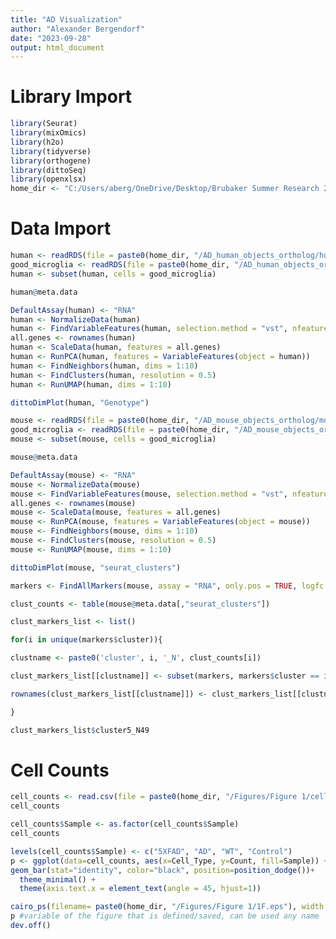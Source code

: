 ---
title: "AD Visualization"
author: "Alexander Bergendorf"
date: "2023-09-28"
output: html_document
---

# Library Import
```{r}
library(Seurat)
library(mixOmics)
library(h2o)
library(tidyverse)
library(orthogene)
library(dittoSeq)
library(openxlsx)
home_dir <- "C:/Users/aberg/OneDrive/Desktop/Brubaker Summer Research 2023"
```

# Data Import
```{r}
human <- readRDS(file = paste0(home_dir, "/AD_human_objects_ortholog/human_adwt_labeled_ortholog.RData"))
good_microglia <- readRDS(file = paste0(home_dir, "/AD_human_objects_ortholog/good_microglia_barcodes.RData"))
human <- subset(human, cells = good_microglia)
```

```{r}
human@meta.data
```


```{r}
DefaultAssay(human) <- "RNA"
human <- NormalizeData(human)
human <- FindVariableFeatures(human, selection.method = "vst", nfeatures = 3000)
all.genes <- rownames(human)
human <- ScaleData(human, features = all.genes)
human <- RunPCA(human, features = VariableFeatures(object = human))
human <- FindNeighbors(human, dims = 1:10)
human <- FindClusters(human, resolution = 0.5)
human <- RunUMAP(human, dims = 1:10)
```

```{r}
dittoDimPlot(human, "Genotype")
```


```{r}
mouse <- readRDS(file = paste0(home_dir, "/AD_mouse_objects_ortholog/mouse_adwt_labeled.RData"))
good_microglia <- readRDS(file = paste0(home_dir, "/AD_mouse_objects_ortholog/good_microglia_barcodes.RData"))
mouse <- subset(mouse, cells = good_microglia)
```

```{r}
mouse@meta.data
```


```{r}
DefaultAssay(mouse) <- "RNA"
mouse <- NormalizeData(mouse)
mouse <- FindVariableFeatures(mouse, selection.method = "vst", nfeatures = 3000)
all.genes <- rownames(mouse)
mouse <- ScaleData(mouse, features = all.genes)
mouse <- RunPCA(mouse, features = VariableFeatures(object = mouse))
mouse <- FindNeighbors(mouse, dims = 1:10)
mouse <- FindClusters(mouse, resolution = 0.5)
mouse <- RunUMAP(mouse, dims = 1:10)
```


```{r}
dittoDimPlot(mouse, "seurat_clusters")
```

```{r}
markers <- FindAllMarkers(mouse, assay = "RNA", only.pos = TRUE, logfc.threshold = 0.5, test.use = "MAST", latent.vars = "orig.ident") 

clust_counts <- table(mouse@meta.data[,"seurat_clusters"]) 

clust_markers_list <- list() 

for(i in unique(markers$cluster)){ 

clustname <- paste0('cluster', i, '_N', clust_counts[i]) 

clust_markers_list[[clustname]] <- subset(markers, markers$cluster == i) 

rownames(clust_markers_list[[clustname]]) <- clust_markers_list[[clustname]]$gene 

} 

clust_markers_list$cluster5_N49
```
# Cell Counts
```{r}
cell_counts <- read.csv(file = paste0(home_dir, "/Figures/Figure 1/cell_counts.csv"))
cell_counts
```

```{r}
cell_counts$Sample <- as.factor(cell_counts$Sample)
cell_counts
```


```{r}
levels(cell_counts$Sample) <- c("5XFAD", "AD", "WT", "Control")
p <- ggplot(data=cell_counts, aes(x=Cell_Type, y=Count, fill=Sample)) +
geom_bar(stat="identity", color="black", position=position_dodge())+
  theme_minimal() +
  theme(axis.text.x = element_text(angle = 45, hjust=1))

cairo_ps(filename= paste0(home_dir, "/Figures/Figure 1/1F.eps"), width = 9, height = 7) # name the file as an EPS
p #variable of the figure that is defined/saved, can be used any name
dev.off()
```

